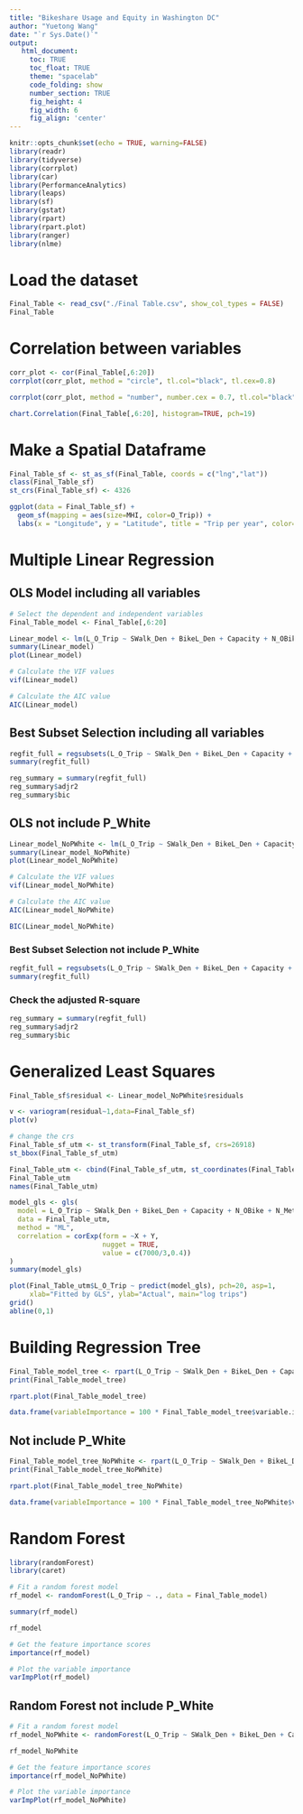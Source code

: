 ---
title: "Bikeshare Usage and Equity in Washington DC"
author: "Yuetong Wang"
date: "`r Sys.Date()`"
output:
   html_document:
     toc: TRUE
     toc_float: TRUE
     theme: "spacelab"
     code_folding: show
     number_section: TRUE
     fig_height: 4
     fig_width: 6
     fig_align: 'center'
---

```{r setup, include=FALSE}
knitr::opts_chunk$set(echo = TRUE, warning=FALSE)
library(readr)
library(tidyverse)
library(corrplot)
library(car)
library(PerformanceAnalytics)
library(leaps)
library(sf)
library(gstat)
library(rpart)
library(rpart.plot)
library(ranger)
library(nlme)
```

# Load the dataset

```{r}
Final_Table <- read_csv("./Final Table.csv", show_col_types = FALSE)
Final_Table
```

# Correlation between variables

```{r fig.width=4, fig.height=3}
corr_plot <- cor(Final_Table[,6:20])
corrplot(corr_plot, method = "circle", tl.col="black", tl.cex=0.8)
```

```{r fig.width=4, fig.height=3}
corrplot(corr_plot, method = "number", number.cex = 0.7, tl.col="black", tl.cex=0.8)
```

```{r fig.width=4, fig.height=3}
chart.Correlation(Final_Table[,6:20], histogram=TRUE, pch=19)
```

# Make a Spatial Dataframe

```{r}
Final_Table_sf <- st_as_sf(Final_Table, coords = c("lng","lat"))
class(Final_Table_sf)
st_crs(Final_Table_sf) <- 4326
```

```{r}
ggplot(data = Final_Table_sf) +
  geom_sf(mapping = aes(size=MHI, color=O_Trip)) +
  labs(x = "Longitude", y = "Latitude", title = "Trip per year", color="Bikeshare Trips", size = "MHI")
```

# Multiple Linear Regression

## OLS Model including all variables

```{r}
# Select the dependent and independent variables
Final_Table_model <- Final_Table[,6:20]
```

```{r}
Linear_model <- lm(L_O_Trip ~ SWalk_Den + BikeL_Den + Capacity + N_OBike + N_MetroS + N_BusS + Pop_Den + P_White + P_Young + MHI + P_NoCar + P_Renter + Unemploy_R + Crash, data = Final_Table_model)
summary(Linear_model)
plot(Linear_model)
```


```{r}
# Calculate the VIF values
vif(Linear_model)

# Calculate the AIC value
AIC(Linear_model)

```

## Best Subset Selection including all variables

```{r}
regfit_full = regsubsets(L_O_Trip ~ SWalk_Den + BikeL_Den + Capacity + N_OBike + N_MetroS + N_BusS + Pop_Den + P_White + P_Young + MHI + P_NoCar + P_Renter + Unemploy_R + Crash, data = Final_Table_model, nvmax = 14)
summary(regfit_full)
```

```{r}
reg_summary = summary(regfit_full)
reg_summary$adjr2
reg_summary$bic
```


## OLS not include P_White

```{r}
Linear_model_NoPWhite <- lm(L_O_Trip ~ SWalk_Den + BikeL_Den + Capacity + N_OBike + N_MetroS + N_BusS + Pop_Den + P_Young + MHI + P_NoCar + P_Renter + Unemploy_R + Crash, data = Final_Table_model)
summary(Linear_model_NoPWhite)
plot(Linear_model_NoPWhite)
```

```{r}
# Calculate the VIF values
vif(Linear_model_NoPWhite)

# Calculate the AIC value
AIC(Linear_model_NoPWhite)

BIC(Linear_model_NoPWhite)

```

### Best Subset Selection not include P_White

```{r}
regfit_full = regsubsets(L_O_Trip ~ SWalk_Den + BikeL_Den + Capacity + N_OBike + N_MetroS + N_BusS + Pop_Den + P_Young + MHI + P_NoCar + P_Renter + Unemploy_R + Crash, data = Final_Table_model, nvmax = 13)
summary(regfit_full)
```

### Check the adjusted R-square

```{r}
reg_summary = summary(regfit_full)
reg_summary$adjr2
reg_summary$bic
```

# Generalized Least Squares

```{r}
Final_Table_sf$residual <- Linear_model_NoPWhite$residuals

v <- variogram(residual~1,data=Final_Table_sf)
plot(v)
```


```{r}
# change the crs
Final_Table_sf_utm <- st_transform(Final_Table_sf, crs=26918)
st_bbox(Final_Table_sf_utm)

Final_Table_utm <- cbind(Final_Table_sf_utm, st_coordinates(Final_Table_sf_utm))
Final_Table_utm
names(Final_Table_utm)

model_gls <- gls(
  model = L_O_Trip ~ SWalk_Den + BikeL_Den + Capacity + N_OBike + N_MetroS + N_BusS + Pop_Den + P_Young + MHI + P_NoCar + P_Renter + Unemploy_R + Crash, 
  data = Final_Table_utm,
  method = "ML",
  correlation = corExp(form = ~X + Y,
                       nugget = TRUE,
                       value = c(7000/3,0.4))
)
summary(model_gls)
```

```{r}
plot(Final_Table_utm$L_O_Trip ~ predict(model_gls), pch=20, asp=1, 
     xlab="Fitted by GLS", ylab="Actual", main="log trips")
grid()
abline(0,1)
```


# Building Regression Tree

```{r}
Final_Table_model_tree <- rpart(L_O_Trip ~ SWalk_Den + BikeL_Den + Capacity + N_OBike + N_MetroS + N_BusS + Pop_Den + P_White + P_Young + MHI + P_NoCar + P_Renter + Unemploy_R + Crash, data = Final_Table_model)
print(Final_Table_model_tree)
```
```{r}
rpart.plot(Final_Table_model_tree)
```

```{r}
data.frame(variableImportance = 100 * Final_Table_model_tree$variable.importance / sum(Final_Table_model_tree$variable.importance))
```

## Not include P_White

```{r}
Final_Table_model_tree_NoPWhite <- rpart(L_O_Trip ~ SWalk_Den + BikeL_Den + Capacity + N_OBike + N_MetroS + N_BusS + Pop_Den + P_Young + MHI + P_NoCar + P_Renter + Unemploy_R + Crash, data = Final_Table_model)
print(Final_Table_model_tree_NoPWhite)
```

```{r}
rpart.plot(Final_Table_model_tree_NoPWhite)
```

```{r}
data.frame(variableImportance = 100 * Final_Table_model_tree_NoPWhite$variable.importance / sum(Final_Table_model_tree_NoPWhite$variable.importance))
```


# Random Forest

```{r}
library(randomForest)
library(caret)

# Fit a random forest model
rf_model <- randomForest(L_O_Trip ~ ., data = Final_Table_model)

summary(rf_model)

rf_model

# Get the feature importance scores
importance(rf_model)

# Plot the variable importance
varImpPlot(rf_model)

```

## Random Forest not include P_White

```{r}
# Fit a random forest model
rf_model_NoPWhite <- randomForest(L_O_Trip ~ SWalk_Den + BikeL_Den + Capacity + N_OBike + N_MetroS + N_BusS + Pop_Den + P_Young + MHI + P_NoCar + P_Renter + Unemploy_R + Crash, data = Final_Table_model)

rf_model_NoPWhite

# Get the feature importance scores
importance(rf_model_NoPWhite)

# Plot the variable importance
varImpPlot(rf_model_NoPWhite)
```


